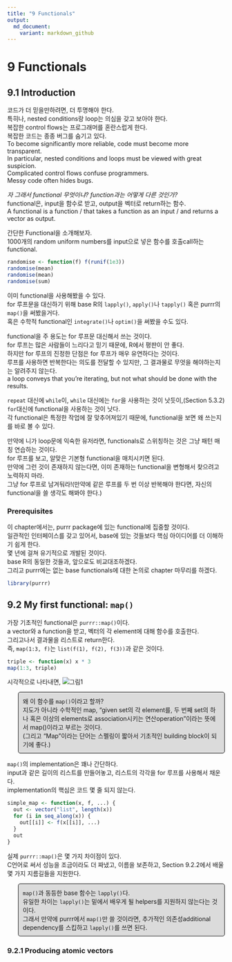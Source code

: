 ```yaml
---
title: "9 Functionals"
output:
  md_document:
    variant: markdown_github
---
```

# 9 Functionals

## 9.1 Introduction

코드가 더 믿을만하려면, 더 투명해야 한다. <br />
특히나, nested conditions랑 loop는 의심을 갖고 보아야 한다. <br />
복잡한 control flows는 프로그래머를 혼란스럽게 한다. <br />
복잡한 코드는 종종 버그를 숨기고 있다. <br />
To become significantly more reliable, code must become more transparent. <br />
In particular, nested conditions and loops must be viewed with great suspicion. <br /> 
Complicated control flows confuse programmers. <br />
Messy code often hides bugs.

*자 그래서 functional 무엇이냐? function과는 어떻게 다른 것인가?* <br />
functional은, input을 함수로 받고, output을 벡터로 return하는 함수. <br />
A functional is a function / that takes a function as an input / and returns a vector as output.

간단한 Functional을 소개해보자. <br />
1000개의 random uniform numbers를 input으로 넣은 함수를 호출call하는 functional.

```r
randomise <- function(f) f(runif(1e3))
randomise(mean)
randomise(mean)
randomise(sum)
```

이미 functional을 사용해봤을 수 있다. <br />
for 루프문을 대신하기 위해 base R의 `lapply()`, `apply()`나 `tapply()` 혹은 purrr의 `map()`을 써봤을거다. <br />
혹은 수학적 functional인 `integrate()`나 `optim()`을 써봤을 수도 있다.

functional을 주 용도는 for 루프문 대신해서 쓰는 것이다. <br />
for 루프는 많은 사람들이 느리다고 믿기 때문에, R에서 평판이 안 좋다. <br />
하지만 for 루프의 진정한 단점은 for 루프가 매우 유연하다는 것이다. <br />
루프를 사용하면 반복한다는 의도를 전달할 수 있지만, 그 결과물로 무엇을 해야하는지는 알려주지 않는다. <br />
a loop conveys that you’re iterating, but not what should be done with the results.

`repeat` 대신에 `while`이, `while` 대신에는 `for`을 사용하는 것이 낫듯이,(Section 5.3.2) <br />
`for`대신에 functional을 사용하는 것이 낫다. <br />
각 functional은 특정한 작업에 잘 맞추어져있기 때문에, functional을 보면 왜 쓰는지를 바로 볼 수 있다.

만약에 니가 loop문에 익숙한 유저라면, functionals로 스위칭하는 것은 그냥 패턴 매칭 연습하는 것이다. <br />
for 루프를 보고, 알맞은 기본형 functional을 매치시키면 된다. <br />
만약에 그런 것이 존재하지 않는다면, 이미 존재하는 functional을 변형해서 찾으려고 노력하지 마라. <br />
그냥 for 루프로 남겨둬라!(만약에 같은 루프를 두 번 이상 반복해야 한다면, 자신의 functional을 쓸 생각도 해봐야 한다.)

### Prerequisites
이 chapter에서는, purrr package에 있는 functional에 집중할 것이다. <br />
일관적인 인터페이스를 갖고 있어서, base에 있는 것들보다 핵심 아이디어를 더 이해하기 쉽게 한다. <br />
몇 년에 걸쳐 유기적으로 개발된 것이다. <br />
base R의 동일한 것들과, 앞으로도 비교대조하겠다. <br />
그리고 purrr에는 없는 base functionals에 대한 논의로 chapter 마무리를 하겠다.
```r
library(purrr)
```

## 9.2 My first functional: `map()`
가장 기초적인 functional은 `purrr::map()`이다. <br />
a vector와 a function을 받고, 벡터의 각 element에 대해 함수를 호출한다. <br />
그리고나서 결과물을 리스트로 return한다. <br />
즉, `map(1:3, f)`는 `list(f(1), f(2), f(3))`과 같은 것이다.

```r
triple <- function(x) x * 3
map(1:3, triple)
```

시각적으로 나타내면, ![그림1](https://d33wubrfki0l68.cloudfront.net/f0494d020aa517ae7b1011cea4c4a9f21702df8b/2577b/diagrams/functionals/map.png)

<style>
p.comment {
background-color: #DBDBDB;
padding: 10px;
border: 1px solid black;
margin-left: 25px;
border-radius: 5px;
}
</style>

<p class="comment">
왜 이 함수를 `map()`이라고 할까? <br />
지도가 아니라 수학적인 map, "given set의 각 element를, 두 번째 set의 하나 혹은 이상의 elements로 association시키는 연산operation"이라는 뜻에서 map()이라고 부르는 것이다. <br />
(그리고 "Map"이라는 단어는 스펠링이 짧아서 기초적인 building block이 되기에 좋다.)
</p>

`map()`의 implementation은 꽤나 간단하다. <br />
input과 같은 길이의 리스트를 만들어놓고, 리스트의 각각을 for 루프를 사용해서 채운다. <br />
implementation의 핵심은 코드 몇 줄 되지 않는다.
```r
simple_map <- function(x, f, ...) {
  out <- vector("list", length(x))
  for (i in seq_along(x)) {
    out[[i]] <- f(x[[i]], ...)
  }
  out
}
```

실제 `purrr::map()`은 몇 가지 차이점이 있다. <br />
C언어로 써서 성능을 조금이라도 더 짜냈고, 이름을 보존하고, Section 9.2.2에서 배울 몇 가지 지름길들을 지원한다.

<p class="comment">
`map()`과 동등한 base 함수는 `lapply()`다. <br />
유일한 차이는 `lapply()`는 밑에서 배우게 될 helpers를 지원하지 않는다는 것이다. <br />
그래서 만약에 purrr에서 `map()`만 쓸 것이라면, 추가적인 의존성additional dependency를 스킵하고 `lapply()`를 쓰면 된다.
</p>

### 9.2.1 Producing atomic vectors












